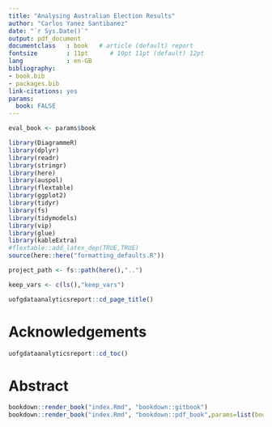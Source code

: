 ```yaml
--- 
title: "Analysing Australian Election Results"
author: "Carlos Yanez Santibanez"
date: "`r Sys.Date()`"
output: pdf_document
documentclass   : book   # article (default) report
fontsize        : 11pt      # 10pt 11pt (default) 12pt
lang            : en-GB
bibliography:
- book.bib
- packages.bib
link-citations: yes
params:
  book: FALSE
---
```



```r
eval_book <- params$book

```


```r
library(DiagrammeR)
library(dplyr)
library(readr)
library(stringr)
library(here)
library(auspol)
library(flextable)
library(ggplot2)
library(tidyr)
library(fs)
library(tidymodels)
library(vip)
library(glue)
library(kableExtra)
#flextable::add_latex_dep(TRUE,TRUE)
source(here::here("formatting_defaults.R"))

project_path <- fs::path(here(),"..")

keep_vars <- c(ls(),"keep_vars")

```


```r
uofgdataanalyticsreport::cd_page_title()
```
 
# Acknowledgements {-}


```r
uofgdataanalyticsreport::cd_toc()
```

# Abstract {-}





```r
bookdown::render_book("index.Rmd", "bookdown::gitbook")
bookdown::render_book("index.Rmd", "bookdown::pdf_book",params=list(book=TRUE))

```


